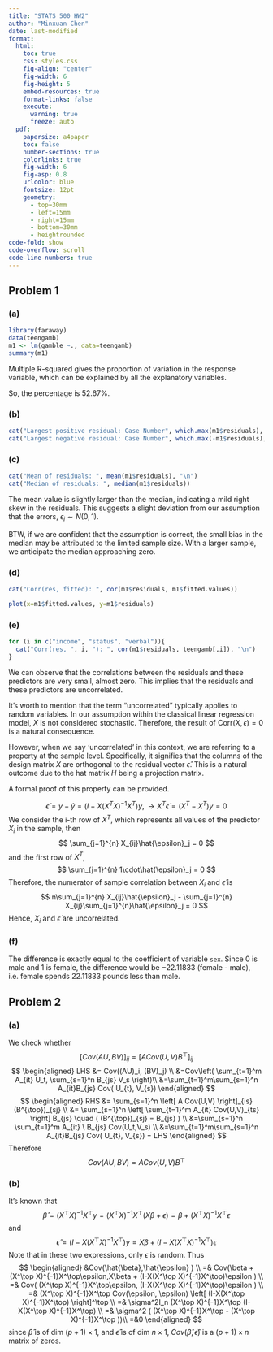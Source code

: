 ```yaml
---
title: "STATS 500 HW2"
author: "Minxuan Chen"
date: last-modified
format:
  html:
    toc: true
    css: styles.css
    fig-align: "center"
    fig-width: 6
    fig-height: 5
    embed-resources: true
    format-links: false
    execute:
      warning: true
      freeze: auto
  pdf:
    papersize: a4paper
    toc: false
    number-sections: true
    colorlinks: true
    fig-width: 6
    fig-asp: 0.8
    urlcolor: blue
    fontsize: 12pt
    geometry:
      - top=30mm
      - left=15mm
      - right=15mm
      - bottom=30mm
      - heightrounded
code-fold: show
code-overflow: scroll
code-line-numbers: true
---
```


```{=latex}
% Trigger ToC creation in LaTeX
\tableofcontents
\thispagestyle{empty}
\vspace{20pt}
Github repo: \url{https://github.com/PKUniiiiice/STATS_500}

\newpage

\setcounter{page}{1}
```

## Problem 1
### (a)
```r
library(faraway)
data(teengamb)
m1 <- lm(gamble ~., data=teengamb)
summary(m1)
```
Multiple R-squared gives the proportion of variation in the response variable, which can be explained by all the explanatory variables. 

So, the percentage is 52.67\%.

### (b)
```r
cat("Largest positive residual: Case Number", which.max(m1$residuals), "\n")
cat("Largest negative residual: Case Number", which.max(-m1$residuals), "\n")

```
### (c)
```r
cat("Mean of residuals: ", mean(m1$residuals), "\n")
cat("Median of residuals: ", median(m1$residuals))

```
The mean value is slightly larger than the median, indicating a mild right skew in the residuals. This suggests a slight deviation from our assumption that the errors, $\epsilon_i \sim N(0,1)$.

BTW, if we are confident that the assumption is correct, the small bias in the median may be attributed to the limited sample size. With a larger sample, we anticipate the median approaching zero.

### (d)
```r
cat("Corr(res, fitted): ", cor(m1$residuals, m1$fitted.values))

plot(x=m1$fitted.values, y=m1$residuals)
```

### (e)
```r
for (i in c("income", "status", "verbal")){
  cat("Corr(res, ", i, "): ", cor(m1$residuals, teengamb[,i]), "\n")
}
```
We can observe that the correlations between the residuals and these predictors are very small, almost zero. This implies that the residuals and these predictors are uncorrelated.

It's worth to mention that the term "uncorrelated" typically applies to random variables. In our assumption within the classical linear regression model, $X$ is not considered stochastic. Therefore, the result of $\text{Corr}(X, \epsilon) = 0$ is a natural consequence.

However, when we say 'uncorrelated' in this context, we are referring to a property at the sample level. Specifically, it signifies that the columns of the design matrix $X$ are orthogonal to the residual vector $\hat{\epsilon}$. This is a natural outcome due to the hat matrix $H$ being a projection matrix.

A formal proof of this property can be provided.

$$
\hat{\epsilon} = y-\hat{y} = (I-X(X^TX)^{-1}X^T)y, \to  X^T\hat{\epsilon} = (X^T-X^T)y=0
$$
We consider the i-th row of $X^T$, which represents all values of the predictor $X_i$ in the sample, then
$$
\sum_{j=1}^{n} X_{ij}\hat{\epsilon}_j = 0
$$
and the first row of $X^T$,
$$
\sum_{j=1}^{n} 1\cdot\hat{\epsilon}_j = 0
$$
Therefore, the numerator of sample correlation between $X_i$ and $\hat{\epsilon}$ is
$$
n\sum_{j=1}^{n} X_{ij}\hat{\epsilon}_j - \sum_{j=1}^{n} X_{ij}\sum_{j=1}^{n}\hat{\epsilon}_j = 0
$$
Hence, $X_i$ and $\hat{\epsilon}$ are uncorrelated.

### (f)
The difference is exactly equal to the coefficient of variable `sex`. Since 0 is male and 1 is female, the difference would be $-22.11833$ (female - male), i.e. female spends 22.11833 pounds less than male.

## Problem 2
### (a)
We check whether
$$
[Cov(A U, B V)]_{i j}=\left[A Cov(U, V) B^{\top}\right]_{i j}
$$
$$
\begin{aligned}
LHS &= Cov((AU)_i, (BV)_j) \\
&=Cov\left( \sum_{t=1}^m A_{it} U_t,   \sum_{s=1}^n B_{js} V_s    \right)\\
&=\sum_{t=1}^m\sum_{s=1}^n A_{it}B_{js} Cov( U_{t}, V_{s})
\end{aligned}
$$
$$
\begin{aligned}
RHS &= \sum_{s=1}^n  \left[ A Cov(U,V)  \right]_{is}   (B^{\top})_{sj} \\
&= \sum_{s=1}^n  \left[ \sum_{t=1}^m A_{it} Cov(U,V)_{ts}  \right]   B_{js} \quad ( (B^{\top})_{sj} = B_{js} ) \\
&=\sum_{s=1}^n  \sum_{t=1}^m A_{it}  \ B_{js}   Cov(U_t,V_s) \\
&=\sum_{t=1}^m\sum_{s=1}^n A_{it}B_{js} Cov( U_{t}, V_{s}) = LHS
\end{aligned}
$$
Therefore
$$
Cov(AU,BV) = ACov(U,V)B^{\top}
$$

### (b)
It's known that
$$
\hat{\beta} = (X^\top X)^{-1}X^\top y =  (X^\top X)^{-1}X^\top (X\beta+\epsilon) = \beta +  (X^\top X)^{-1}X^\top\epsilon
$$
and
$$
\hat{\epsilon} = (I-X(X^\top X)^{-1}X^\top)y = X\beta + (I-X(X^\top X)^{-1}X^\top)\epsilon
$$
Note that in these two expressions, only $\epsilon$ is random. Thus
$$
\begin{aligned}
&Cov(\hat{\beta},\hat{\epsilon}  ) \\
=& Cov(\beta +  (X^\top X)^{-1}X^\top\epsilon,X\beta + (I-X(X^\top X)^{-1}X^\top)\epsilon ) \\
=& Cov( (X^\top X)^{-1}X^\top\epsilon,  (I-X(X^\top X)^{-1}X^\top)\epsilon ) \\
=& (X^\top X)^{-1}X^\top Cov(\epsilon, \epsilon) \left[  (I-X(X^\top X)^{-1}X^\top) \right]^\top \\
=& \sigma^2I_n (X^\top X)^{-1}X^\top  (I-X(X^\top X)^{-1}X^\top) \\
=& \sigma^2 ( (X^\top X)^{-1}X^\top  - (X^\top X)^{-1}X^\top ))\\
=&0
\end{aligned}
$$
since $\hat{\beta}$ is of dim $(p+1)\times 1$, and $\hat{\epsilon}$ is of dim $n\times 1$,
$Cov(\hat{\beta},\hat{\epsilon}  )$ is a $(p+1)\times n$ matrix of zeros.



